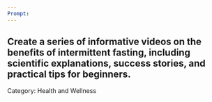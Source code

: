 ```yaml
---
Prompt:
---
```

Create a series of informative videos on the benefits of intermittent fasting, including scientific explanations, success stories, and practical tips for beginners.
---
Category: Health and Wellness
